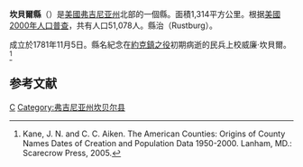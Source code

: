 {{noteTA
|T=zh-hans:坎贝尔县 (弗吉尼亚州);zh-hk:坎貝爾縣 (維珍尼亞州);zh-tw:坎貝爾郡 (維吉尼亞州);
}}

{{Otheruses|坎貝爾縣|subject=美國弗吉尼亚州的一個縣|other=同名的縣}}
{{Infobox U.S. County|
 county  = 坎貝爾縣|
 state = 維吉尼亞州 |
 en county  = Campbell County|
 en state = Virginia |
 seal =  |
 map = Map of Virginia highlighting Campbell County.svg |
 map size = 225|
 founded = 1782年|
 seat = {{le|魯斯特堡|Rustburg, Virginia}} | 
 area_total_sq_mi =507 |
 area_water_sq_mi =3 |
 area percentage = 0.55% |
 census yr = 2000|
 pop = 51078 |
 density_km2 =39|
 web = www.co.campbell.va.us|
|}}
'''坎貝爾縣'''（{{lang-en|Campbell County}}）是[[美國|美國]][[弗吉尼亚州|弗吉尼亚州]]北部的一個縣。面積1,314平方公里。根据[[美國2000年人口普查|美國2000年人口普查]]，共有人口51,078人。縣治{{le|魯斯特堡|Rustburg, Virginia}}（Rustburg）。

成立於1781年11月5日。縣名紀念在[[約克鎮之役|約克鎮之役]]初期病逝的民兵上校威廉·坎貝爾。<ref>Kane, J. N. and C. C. Aiken. The American Counties: Origins of County Names Dates of Creation and Population Data 1950-2000. Lanham, MD.: Scarecrow Press, 2005.</ref>

== 参考文献 ==
<div class="references-small">
<references />
</div>
{{弗吉尼亚州}}
[[Category:維吉尼亞州縣|C]]
[[Category:弗吉尼亚州坎贝尔县|Category:弗吉尼亚州坎贝尔县]]
